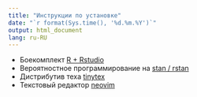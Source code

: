```yaml
---
title: "Инструкции по установке"
date: "`r format(Sys.time(), '%d.%m.%Y')`"
output: html_document
lang: ru-RU
---
```


* Боекомплект [R + Rstudio](http://bdemeshev.github.io/installation/r/R_installation.html)
* Вероятностное программирование на [stan / rstan](http://bdemeshev.github.io/installation/r_stan/r_stan_installation.html)
* Дистрибутив теха [tinytex](http://bdemeshev.github.io/installation/tinytex/tinytex.html)
* Текстовый редактор [neovim](http://bdemeshev.github.io/installation/neovim.html)